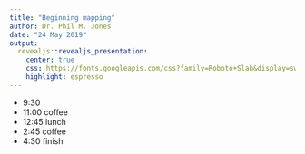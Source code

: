 ```yaml
---
title: "Beginning mapping"
author: Dr. Phil M. Jones
date: "24 May 2019"
output:
  revealjs::revealjs_presentation:
    center: true
    css: https://fonts.googleapis.com/css?family=Roboto+Slab&display=swap
    highlight: espresso
---
```


- 9:30
- 11:00 coffee
- 12:45 lunch
- 2:45 coffee
- 4:30 finish
